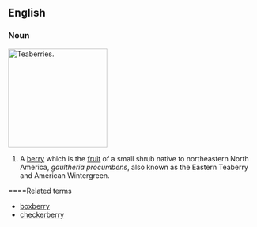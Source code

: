 ==English==
===Noun===
{{wikipedia}}
[[Image:Gaultheria procumbens.JPG|thumb|right|200px|Teaberries.]]
{{en-noun|teaberries}}
# A [[berry]] which is the [[fruit]] of a small shrub native to northeastern North America, ''gaultheria procumbens'', also known as the Eastern Teaberry and American Wintergreen.

====Related terms
*[[boxberry]]
*[[checkerberry]]
